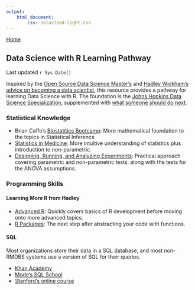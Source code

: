 ```yaml
---
output: 
    html_document:
        css: solarized-light.css
---
```

[Home](https://peterwsetter.github.io)

## Data Science with R Learning Pathway

Last updated `r Sys.Date()`

Inspired by the [Open Source Data Science Master's](https://github.com/peterwsetter/peterwsetter.github.io) and [Hadley Wickham's advice on becoming a data scientist](https://gist.github.com/hadley/820f09ded347c62c2864), this resource provides a pathway for learning Data Science with R. The foundation is the [Johns Hopkins Data Science Specialization](https://www.coursera.org/specializations/jhu-data-science), supplemented with [what someone should do next](https://peterwsetter.github.io/003-after-dss.html).

### Statistical Knowledge

- Brian Caffo's [Biostatitics Bootcamp](https://www.youtube.com/playlist?list=PLpl-gQkQivXhk6qSyiNj51qamjAtZISJ-): More mathematical foundation to the topics in Statistical Inference
- [Statistics in Medicine](https://lagunita.stanford.edu/courses/Medicine/MedStats./Summer2015/about): More intuitive understanding of statistics plus introduction to non-parametric.
- [Designing, Running, and Analyzing Experiments](https://www.coursera.org/learn/designexperiments): Practical approach covering parametric and non-parametric tests, along with the tests for the ANOVA assumptions.

### Programming Skills

#### Learning More R from Hadley

- [Advanced R](http://adv-r.had.co.nz/): Quickly covers basics of R development before moving onto more advanced topics.
- [R Packages](http://r-pkgs.had.co.nz/): The next step after abstracting your code with functions.

#### SQL
Most organizations store their data in a SQL database, and most non-RMDBS systems use a version of SQL for their queries.

- [Khan Academy](https://www.khanacademy.org/computing/computer-programming/sql)
- [Mode's SQL School](https://sqlschool.modeanalytics.com/)
- [Stanford's online course](https://lagunita.stanford.edu/courses/DB/SQL/SelfPaced/about)
